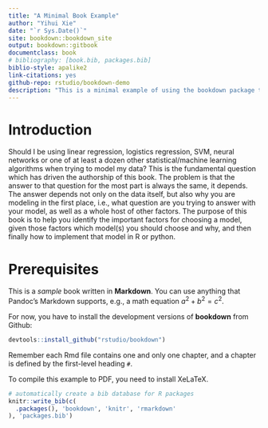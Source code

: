 ```yaml
--- 
title: "A Minimal Book Example"
author: "Yihui Xie"
date: "`r Sys.Date()`"
site: bookdown::bookdown_site
output: bookdown::gitbook
documentclass: book
# bibliography: [book.bib, packages.bib]
biblio-style: apalike2
link-citations: yes
github-repo: rstudio/bookdown-demo
description: "This is a minimal example of using the bookdown package to write a book. The output format for this example is bookdown::gitbook."
---
```


# Introduction {-}

Should I be using linear regression, logistics regression, SVM, neural networks or one of at least a dozen other statistical/machine learning algorithms when trying to model my data?  This is the fundamental question which has driven the authorship of this book.  The problem is that the answer to that question for the most part is always the same, it depends.  The answer depends not only on the data itself, but also why you are modeling in the first place, i.e., what question are you trying to answer with your model, as well as a whole host of other factors.  The purpose of this book is to help you identify the important factors for choosing a model,  given those factors which model(s) you should choose and why, and then finally how to implement that model in R or python.

# Prerequisites

This is a _sample_ book written in **Markdown**. You can use anything that Pandoc's Markdown supports, e.g., a math equation $a^2 + b^2 = c^2$.

For now, you have to install the development versions of **bookdown** from Github:

```r
devtools::install_github("rstudio/bookdown")
```

Remember each Rmd file contains one and only one chapter, and a chapter is defined by the first-level heading `#`.

To compile this example to PDF, you need to install XeLaTeX.

```r
# automatically create a bib database for R packages
knitr::write_bib(c(
  .packages(), 'bookdown', 'knitr', 'rmarkdown'
), 'packages.bib')
```


